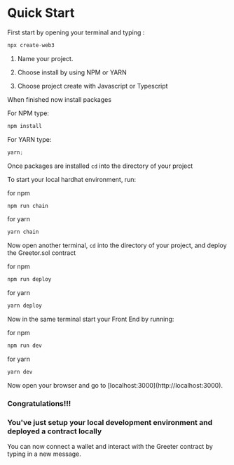 # Quick Start

First start by opening your terminal and typing :

```jsx
npx create-web3
```

1. Name your project.

2. Choose install by using NPM or YARN

3. Choose project create with Javascript or Typescript

When finished now install packages

For NPM type:

```jsx
npm install
```

For YARN type:

```jsx
yarn;
```

Once packages are installed `cd` into the directory of your project

To start your local hardhat environment, run:

for npm

```jsx
npm run chain
```

for yarn

```jsx
yarn chain
```

Now open another terminal, `cd` into the directory of your project, and deploy the Greetor.sol contract

for npm

```jsx
npm run deploy
```

for yarn

```jsx
yarn deploy
```

Now in the same terminal start your Front End by running:

for npm

```jsx
npm run dev
```

for yarn

```jsx
yarn dev
```


<Callout emoji="🚀">
  Now open your browser and go to [localhost:3000](http://localhost:3000).
</Callout>

### Congratulations!!!

### You've just setup your local development environment and deployed a contract locally

You can now connect a wallet and interact with the Greeter contract by typing in a new message.
